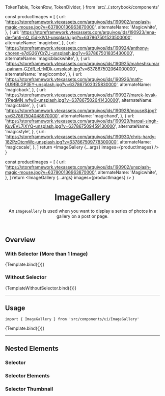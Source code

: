 

  TokenTable,
  TokenRow,
  TokenDivider,
} from 'src/../.storybook/components'

<Meta title="Organisms/ImageGallery" />

  const productImages = [
    {
      url: 'https://storeframework.vtexassets.com/arquivos/ids/190902/unsplash-magic-mouse.jpg?v=637800136963870000',
      alternateName: 'Magicwhite',
    },
    {
      url: 'https://storeframework.vtexassets.com/arquivos/ids/190923/lena-de-fanti-nQ_j5d-klVU-unsplash.jpg?v=637867501523500000',
      alternateName: 'magicbox',
    },
    {
      url: 'https://storeframework.vtexassets.com/arquivos/ids/190924/anthony-choren-e7dG26YCrZU-unsplash.jpg?v=637867501835430000',
      alternateName: 'magicblackwhite',
    },
    {
      url: 'https://storeframework.vtexassets.com/arquivos/ids/190925/maheshkumar-painam-GZdfLeL-MDk-unsplash.jpg?v=637867502064000000',
      alternateName: 'magiccombo',
    },
    {
      url: 'https://storeframework.vtexassets.com/arquivos/ids/190926/math-0U9fBLGP3EY-unsplash.jpg?v=637867502325830000',
      alternateName: 'magicback',
    },
    {
      url: 'https://storeframework.vtexassets.com/arquivos/ids/190927/marek-levak-YPeqMN_wfw0-unsplash.jpg?v=637867502641430000',
      alternateName: 'magictable',
    },
    {
      url: 'https://storeframework.vtexassets.com/arquivos/ids/190928/mouse8.jpg?v=637867504048970000',
      alternateName: 'magichand',
    },
    {
      url: 'https://storeframework.vtexassets.com/arquivos/ids/190929/harpal-singh-KuvEVL7lXYQ-unsplash.jpg?v=637867509459130000',
      alternateName: 'magicstyle',
    },
    {
      url: 'https://storeframework.vtexassets.com/arquivos/ids/190930/chris-hardy-182PzOtcmWc-unsplash.jpg?v=637867509778300000',
      alternateName: 'magicscale',
    },
  ]
  return <ImageGallery {...args} images={productImages} />
}

  const productImages = [
    {
      url: 'https://storeframework.vtexassets.com/arquivos/ids/190902/unsplash-magic-mouse.jpg?v=637800136963870000',
      alternateName: 'Magicwhite',
    },
  ]
  return <ImageGallery {...args} images={productImages} />
}

<header>

# ImageGallery

An `ImageGallery` is used when you want to display a series of photos in a gallery on a post or page.

</header>

## Overview

### With Selector (More than 1 Image)

<Canvas>
  <Story name="overview-default">{Template.bind({})}</Story>
</Canvas>

### Without Selector

<Canvas>
  <Story name="overview-default-2">{TemplateWithoutSelector.bind({})}</Story>
</Canvas>

---

## Usage

`import { ImageGallery } from 'src/components/ui/ImageGallery'`

<Canvas>
  <Story name="default">{Template.bind({})}</Story>
</Canvas>

<TokenTable>
  <TokenRow
    token="--fs-image-gallery-width"
    value="calc(100% + (2 * var(--fs-grid-padding)))"
  />
  <TokenRow
    token="--fs-image-gallery-image-border-radius"
    value="var(--fs-border-radius)"
  />
  <TokenDivider />
  <TokenRow token="--fs-image-gallery-gap-mobile" value="var(--fs-spacing-2)" />
  <TokenRow
    token="--fs-image-gallery-gap-notebook"
    value="var(--fs-spacing-3)"
  />
</TokenTable>

---

## Nested Elements

### Selector

<TokenTable>
  <TokenRow
    token="--fs-image-gallery-selector-max-height"
    value="#{rem(530px)}"
  />
</TokenTable>

### Selector Elements

<TokenTable>
  <TokenRow
    token="--fs-image-gallery-selector-elements-gap"
    value="var(--fs-spacing-1)"
  />
  <TokenRow
    token="--fs-image-gallery-selector-elements-gap-notebook"
    value="var(--fs-spacing-2)"
  />
  <TokenRow
    token="--fs-image-gallery-selector-elements-padding"
    value="var(--fs-spacing-0)"
  />
</TokenTable>

### Selector Thumbnail

<TokenTable>
  <TokenRow
    token="--fs-image-gallery-selector-thumbnail-width"
    value="#{rem(56px)}"
  />
  <TokenRow
    token="--fs-image-gallery-selector-thumbnail-width-notebook"
    value="#{rem(72px)}"
  />
  <TokenRow
    token="--fs-image-gallery-selector-thumbnail-border-radius"
    value="var(--fs-border-radius)"
  />
  <TokenRow
    token="--fs-image-gallery-selector-thumbnail-border-color-selected"
    value="var(--fs-border-color-active)"
    isColor
  />
</TokenTable>
